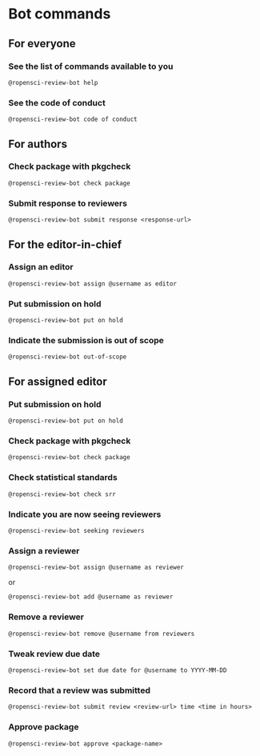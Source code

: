 # Bot commands

## For everyone {.unnumbered}

### See the list of commands available to you {.unnumbered}

```
@ropensci-review-bot help
```

### See the code of conduct {.unnumbered}

```
@ropensci-review-bot code of conduct
```

## For authors {.unnumbered}

### Check package with pkgcheck {.unnumbered}

```
@ropensci-review-bot check package
```

### Submit response to reviewers {.unnumbered}

```
@ropensci-review-bot submit response <response-url>
```

## For the editor-in-chief {.unnumbered}

### Assign an editor {.unnumbered}

```
@ropensci-review-bot assign @username as editor
```

### Put submission on hold {.unnumbered}

```
@ropensci-review-bot put on hold
```

### Indicate the submission is out of scope {.unnumbered}

```
@ropensci-review-bot out-of-scope
```

## For assigned editor {.unnumbered}

### Put submission on hold {.unnumbered}

```
@ropensci-review-bot put on hold
```

### Check package with pkgcheck {.unnumbered}

```
@ropensci-review-bot check package
```

### Check statistical standards {.unnumbered}

```
@ropensci-review-bot check srr
```

### Indicate you are now seeing reviewers {.unnumbered}

```
@ropensci-review-bot seeking reviewers
```

### Assign a reviewer {.unnumbered}

```
@ropensci-review-bot assign @username as reviewer
```

or 

```
@ropensci-review-bot add @username as reviewer
```

### Remove a reviewer {.unnumbered}

```
@ropensci-review-bot remove @username from reviewers
```

### Tweak review due date {.unnumbered}

```
@ropensci-review-bot set due date for @username to YYYY-MM-DD
```

### Record that a review was submitted {.unnumbered}

```
@ropensci-review-bot submit review <review-url> time <time in hours>
```

### Approve package {.unnumbered}

```
@ropensci-review-bot approve <package-name>
```


